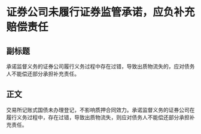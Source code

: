 # 证券公司未履行证券监管承诺，应负补充赔偿责任
## 副标题
承诺监督义务的证券公司履行义务过程中存在过错，导致出质物流失的，应对债务人不能偿还部分承担补充责任。
## 正文
交易所记账式国债未办理登记，不影响质押合同效力。承诺监督义务的证券公司在履行义务过程中，存在过错，导致出质物流失，则应对债务人不能偿还部分承担补充责任。